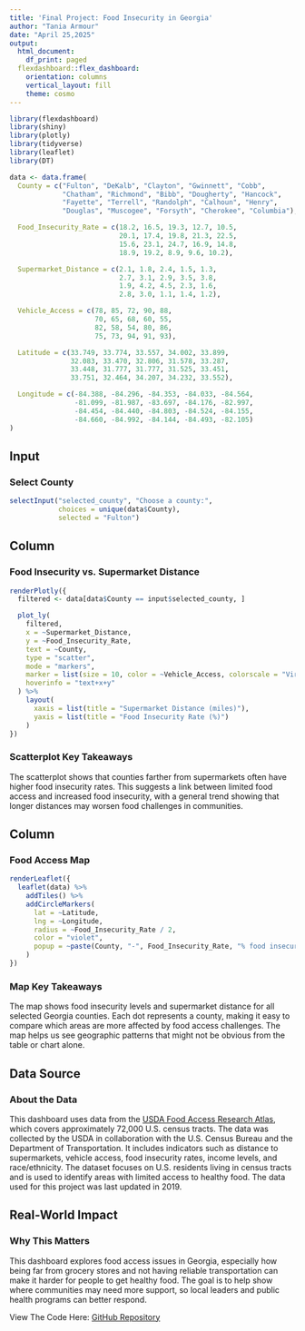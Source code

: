 ---
title: 'Final Project: Food Insecurity in Georgia'
author: "Tania Armour"
date: "April 25,2025"
output:
  html_document:
    df_print: paged
  flexdashboard::flex_dashboard:
    orientation: columns
    vertical_layout: fill
    theme: cosmo
---

```{r setup, include=FALSE}
library(flexdashboard)
library(shiny)
library(plotly)
library(tidyverse)
library(leaflet)
library(DT)

data <- data.frame(
  County = c("Fulton", "DeKalb", "Clayton", "Gwinnett", "Cobb", 
             "Chatham", "Richmond", "Bibb", "Dougherty", "Hancock", 
             "Fayette", "Terrell", "Randolph", "Calhoun", "Henry", 
             "Douglas", "Muscogee", "Forsyth", "Cherokee", "Columbia"),

  Food_Insecurity_Rate = c(18.2, 16.5, 19.3, 12.7, 10.5, 
                           20.1, 17.4, 19.8, 21.3, 22.5, 
                           15.6, 23.1, 24.7, 16.9, 14.8, 
                           18.9, 19.2, 8.9, 9.6, 10.2),

  Supermarket_Distance = c(2.1, 1.8, 2.4, 1.5, 1.3, 
                           2.7, 3.1, 2.9, 3.5, 3.8, 
                           1.9, 4.2, 4.5, 2.3, 1.6, 
                           2.8, 3.0, 1.1, 1.4, 1.2),

  Vehicle_Access = c(78, 85, 72, 90, 88, 
                     70, 65, 68, 60, 55, 
                     82, 58, 54, 80, 86, 
                     75, 73, 94, 91, 93),

  Latitude = c(33.749, 33.774, 33.557, 34.002, 33.899, 
               32.083, 33.470, 32.806, 31.578, 33.287, 
               33.448, 31.777, 31.777, 31.525, 33.451, 
               33.751, 32.464, 34.207, 34.232, 33.552),

  Longitude = c(-84.388, -84.296, -84.353, -84.033, -84.564, 
                -81.099, -81.987, -83.697, -84.176, -82.997, 
                -84.454, -84.440, -84.803, -84.524, -84.155, 
                -84.660, -84.992, -84.144, -84.493, -82.105)
)
```

Input {.sidebar}
-----------------------------------------------------------------------

### Select County

```{r}
selectInput("selected_county", "Choose a county:", 
            choices = unique(data$County), 
            selected = "Fulton")
```

Column {data-width=750}
-----------------------------------------------------------------------

### Food Insecurity vs. Supermarket Distance

```{r}
renderPlotly({
  filtered <- data[data$County == input$selected_county, ]

  plot_ly(
    filtered,
    x = ~Supermarket_Distance,
    y = ~Food_Insecurity_Rate,
    text = ~County,
    type = "scatter",
    mode = "markers",
    marker = list(size = 10, color = ~Vehicle_Access, colorscale = "Viridis"),
    hoverinfo = "text+x+y"
  ) %>%
    layout(
      xaxis = list(title = "Supermarket Distance (miles)"),
      yaxis = list(title = "Food Insecurity Rate (%)")
    )
})
```

### Scatterplot Key Takeaways

The scatterplot shows that counties farther from supermarkets often have higher food insecurity rates. This suggests a link between limited food access and increased food insecurity, with a general trend showing that longer distances may worsen food challenges in communities.


Column {data-width=850}
-----------------------------------------------------------------------

### Food Access Map

```{r}
renderLeaflet({
  leaflet(data) %>% 
    addTiles() %>% 
    addCircleMarkers(
      lat = ~Latitude, 
      lng = ~Longitude, 
      radius = ~Food_Insecurity_Rate / 2,
      color = "violet",
      popup = ~paste(County, "-", Food_Insecurity_Rate, "% food insecurity,", Supermarket_Distance, "miles to supermarket")
    )
})
```

### Map Key Takeaways

The map shows food insecurity levels and supermarket distance for all selected Georgia counties. Each dot represents a county, making it easy to compare which areas are more affected by food access challenges. The map helps us see geographic patterns that might not be obvious from the table or chart alone.

Data Source {.tabset}
-----------------------------------------------------------------------

### About the Data

This dashboard uses data from the [USDA Food Access Research Atlas](https://www.ers.usda.gov/data-products/food-access-research-atlas/), which covers approximately 72,000 U.S. census tracts. The data was collected by the USDA in collaboration with the U.S. Census Bureau and the Department of Transportation. It includes indicators such as distance to supermarkets, vehicle access, food insecurity rates, income levels, and race/ethnicity. The dataset focuses on U.S. residents living in census tracts and is used to identify areas with limited access to healthy food. The data used for this project was last updated in 2019.

Real-World Impact {.tabset}
-----------------------------------------------------------------------

### Why This Matters

This dashboard explores food access issues in Georgia, especially how being far from grocery stores and not having reliable transportation can make it harder for people to get healthy food. The goal is to help show where communities may need more support, so local leaders and public health programs can better respond.

View The Code Here: [GitHub Repository](https://github.com/tarmou2/data555-final)

